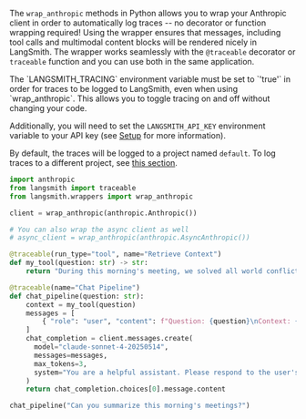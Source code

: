 The `wrap_anthropic` methods in Python allows you to wrap your Anthropic client in order to automatically log traces -- no decorator or function wrapping required! Using the wrapper ensures that messages, including tool calls and multimodal content blocks will be rendered nicely in LangSmith. The wrapper works seamlessly with the `@traceable` decorator or `traceable` function and you can use both in the same application.

<Note>
The `LANGSMITH_TRACING` environment variable must be set to `'true'` in order for traces to be logged to LangSmith, even when using `wrap_anthropic`. This allows you to toggle tracing on and off without changing your code.

Additionally, you will need to set the `LANGSMITH_API_KEY` environment variable to your API key (see [Setup](/) for more information).

By default, the traces will be logged to a project named `default`. To log traces to a different project, see [this section](/langsmith/log-traces-to-project).
</Note>

```python
import anthropic
from langsmith import traceable
from langsmith.wrappers import wrap_anthropic

client = wrap_anthropic(anthropic.Anthropic())

# You can also wrap the async client as well
# async_client = wrap_anthropic(anthropic.AsyncAnthropic())

@traceable(run_type="tool", name="Retrieve Context")
def my_tool(question: str) -> str:
    return "During this morning's meeting, we solved all world conflict."

@traceable(name="Chat Pipeline")
def chat_pipeline(question: str):
    context = my_tool(question)
    messages = [
        { "role": "user", "content": f"Question: {question}\nContext: {context}"}
    ]
    chat_completion = client.messages.create(
      model="claude-sonnet-4-20250514",
      messages=messages,
      max_tokens=3,
      system="You are a helpful assistant. Please respond to the user's request only based on the given context."
    )
    return chat_completion.choices[0].message.content

chat_pipeline("Can you summarize this morning's meetings?")
```
